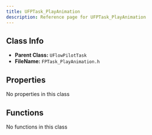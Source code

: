 ```yaml
---
title: UFPTask_PlayAnimation
description: Reference page for UFPTask_PlayAnimation
---
```


## Class Info
- __Parent Class:__ `UFlowPilotTask`
- __FileName:__ `FPTask_PlayAnimation.h`

## Properties

No properties in this class

## Functions

No functions in this class
